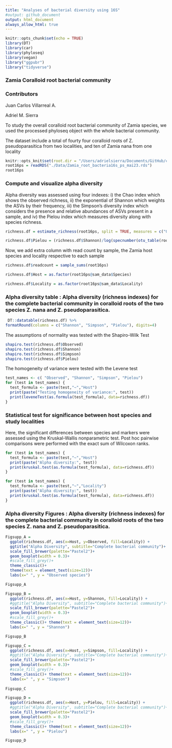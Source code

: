 ```yaml
---
title: "Analyses of bacterial diversity using 16S"
#output: github_document
output: html_document
always_allow_html: true
---
```


```r
knitr::opts_chunk$set(echo = TRUE)
library(DT)
library(car)
library(phyloseq)
library(vegan)
library("ggpubr")
library("tidyverse")
```

### Zamia Coralloid root bacterial community

### Contributors

Juan Carlos Villarreal A.

Adriel M. Sierra


To study the overall coralloid root bacterial community of Zamia species, we used the processed phyloseq object with the whole bacterial community.

The dataset include a total of fourty four coralloid roots of Z. pseudoparasitica from two localities, and ten of Zamia nana from one locality

```r
knitr::opts_knit$set(root.dir = "/Users/adrielsierra/Documents/GitHub/cycads_rbcLX_roots")
root16ps = readRDS("./Data/Zamia_root_bacteria16s_ps_mai23.rds")
root16ps
```

### Compute and visualize alpha diversity

Alpha diversity was assessed using four indexes: i) the Chao index which shows the observed richness, ii) the exponential of Shannon which weights the ASVs by their frequency, iii) the Simpson's diversity index which considers the presence and relative abundances of ASVs present in a sample, and iv) the Pielou index which measures diversity along with species richness. 

```r
richness.df = estimate_richness(root16ps, split = TRUE, measures = c("Observed","Shannon", "Simpson"))

richness.df$Pielou = (richness.df$Shannon)/log(specnumber(otu_table(root16ps)))
```

Now, we add extra column with read count by sample, the Zamia host species and locality respective to each sample

```r
richness.df$readcount = sample_sums(root16ps)

richness.df$Host = as.factor(root16ps@sam_data$Species)

richness.df$Locality = as.factor(root16ps@sam_data$Locality)
```

### Alpha diversity table : Alpha diversity (richness indexes) for the complete bacterial community in coralloid roots of the two species Z. nana and Z. pseudoparasitica.

```r

 DT::datatable(richness.df) %>%
formatRound(columns = c("Shannon", "Simpson", "Pielou"), digits=4)

```

The assumptions of normality was tested with the Shapiro-Wilk Test

```r
shapiro.test(richness.df$Observed)
shapiro.test(richness.df$Shannon)
shapiro.test(richness.df$Simpson)
shapiro.test(richness.df$Pielou)
```

The homogeneity of variance were tested with the Levene test

```r
test_names <- c( "Observed", "Shannon", "Simpson", "Pielou")
for (test in test_names) {
  test_formula <- paste(test,"~","Host")
  print(paste("Testing homogeneity of variance:", test))
  print(leveneTest(as.formula(test_formula), data=richness.df))
}
```

### Statistical test for significance between host species and study localities

Here, the significant differences between species and markers were assessed using the Kruskal-Wallis nonparametric test. Post hoc pairwise comparisons were performed with the exact sum of Wilcoxon ranks. 

```r
for (test in test_names) {
  test_formula <- paste(test,"~","Host")
  print(paste("Alpha diversity:", test))
  print(kruskal.test(as.formula(test_formula), data=richness.df))
}

for (test in test_names) {
  test_formula <- paste(test,"~","Locality")
  print(paste("Alpha diversity:", test))
  print(kruskal.test(as.formula(test_formula), data=richness.df))
}
```

### Alpha diversity Figures : Alpha diversity (richness indexes) for the complete bacterial community in coralloid roots of the two species Z. nana and Z. pseudoparasitica.

```r

Figsupp_A = 
  ggplot(richness.df, aes(x=Host, y=Observed, fill=Locality)) + 
  ggtitle("Alpha Diversity", subtitle="Complete bacterial community")+
  scale_fill_brewer(palette="Pastel2")+
  geom_boxplot(width = 0.3)+
  #scale_fill_grey()+
  theme_classic()+
  theme(text = element_text(size=12))+
  labs(x=" ", y = "Observed species")

Figsupp_A

Figsupp_B = 
  ggplot(richness.df, aes(x=Host, y=Shannon, fill=Locality)) + 
  #ggtitle("Alpha Diversity", subtitle="Complete bacterial community")+
  scale_fill_brewer(palette="Pastel2")+
  geom_boxplot(width = 0.3)+
  #scale_fill_grey()+
  theme_classic()+ theme(text = element_text(size=12))+
  labs(x=" ", y = "Shannon")

Figsupp_B

Figsupp_C = 
  ggplot(richness.df, aes(x=Host, y=Simpson, fill=Locality)) + 
  #ggtitle("Alpha Diversity", subtitle="Complete bacterial community")+
  scale_fill_brewer(palette="Pastel2")+
  geom_boxplot(width = 0.3)+
  #scale_fill_grey()+
  theme_classic()+ theme(text = element_text(size=12))+
  labs(x=" ", y = "Simpson")
  
Figsupp_C

Figsupp_D = 
  ggplot(richness.df, aes(x=Host, y=Pielou, fill=Locality)) + 
  #ggtitle("Alpha Diversity", subtitle="Complete bacterial community")+
  scale_fill_brewer(palette="Pastel2")+
  geom_boxplot(width = 0.3)+
  #scale_fill_grey()+
  theme_classic()+ theme(text = element_text(size=12))+
  labs(x=" ", y = "Pielou")

Figsupp_D
```
